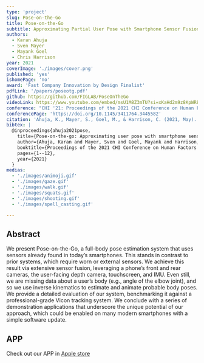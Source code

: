 ```yaml
---
type: 'project'
slug: Pose-on-the-Go
title: Pose-on-the-Go
subtitle: Approximating Partial User Pose with Smartphone Sensor Fusion and Inverse Kinematics
authors:
  - Karan Ahuja
  - Sven Mayer
  - Mayank Goel
  - Chris Harrison
year: 2021
coverImage: './images/cover.png'
published: 'yes'
ishomePage: 'no'
award: 'Fast Company Innovation by Design Finalist'
pdfLink: '/papers/poseotg.pdf'
github: https://github.com/FIGLAB/PoseOnTheGo
videoLink: https://www.youtube.com/embed/msU1M8Z3mTU?si=xKaHd2m9z8KpWREr
conference: "CHI '21: Proceedings of the 2021 CHI Conference on Human Factors in Computing Systems"
conferencePage: 'https://doi.org/10.1145/3411764.3445582'
citation: 'Ahuja, K., Mayer, S., Goel, M., & Harrison, C. (2021, May). Pose-on-the-go: Approximating user pose with smartphone sensor fusion and inverse kinematics. In Proceedings of the 2021 CHI Conference on Human Factors in Computing Systems (pp. 1-12).'
bibtex: |
  @inproceedings{ahuja2021pose,
    title={Pose-on-the-go: Approximating user pose with smartphone sensor fusion and inverse kinematics},
    author={Ahuja, Karan and Mayer, Sven and Goel, Mayank and Harrison, Chris},
    booktitle={Proceedings of the 2021 CHI Conference on Human Factors in Computing Systems},
    pages={1--12},
    year={2021}
  }
medias:
  - './images/animoji.gif'
  - './images/gaze.gif'
  - './images/walk.gif'
  - './images/squats.gif'
  - './images/shooting.gif'
  - './images/spell_casting.gif'

---
```


## Abstract

We present Pose-on-the-Go, a full-body pose estimation system that uses sensors already found in today’s smartphones. This stands in contrast to prior systems, which require worn or external sensors. We achieve this result via extensive sensor fusion, leveraging a phone’s front and rear cameras, the user-facing depth camera, touchscreen, and IMU. Even still, we are missing data about a user’s body (e.g., angle of the elbow joint), and so we use inverse kinematics to estimate and animate probable body poses. We provide a detailed evaluation of our system, benchmarking it against a professional-grade Vicon tracking system. We conclude with a series of demonstration applications that underscore the unique potential of our approach, which could be enabled on many modern smartphones with a simple software update.

## APP

Check out our APP in [Apple store](https://apps.apple.com/us/app/pose-on-the-go/id1635810011)


